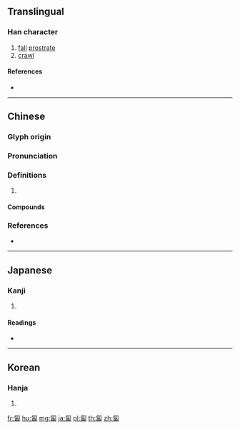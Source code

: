 {{character info/new}}
==Translingual==

===Han character===
{{Han char|rn=20|rad=勹|as=09|sn=11|four=27620|canj=PMRW|ids=⿹勹畐}}

# [[fall]] [[prostrate]]
# [[crawl]]

====References====
* {{Han ref|kx=0151.340|dkj=02545|dj=0341.180|hdz=10260.050|uh=5310|ud=21264|bh=B0CB|bd=45259}}

----

==Chinese==
{{zh-forms}}

===Glyph origin===
{{Han etym}}

===Pronunciation===
{{zh-pron
|m=fú
|c=baak6,fuk6,buk6
|mn=qz,xm,zz:ho̍k
|mc=y
|oc=y
|cat=
}}
{{zh-attn-split}}

===Definitions===
{{zh-hanzi}}

# {{rfdef|zh}}

====Compounds====
{{zh-der|匍匐前進|匍匐莖|匍匐奔喪|壽陵匍匐|匍匐之救|匍匐}}

===References===
* {{R:yue:mfccd}}

----

==Japanese==

===Kanji===
{{ja-kanji|grade=|rs=勹09}}

# {{defn|lang=ja|sort=勹09}}

====Readings====
* {{ja-readings|on=[[ほく]] (hoku), [[ふく]] (fuku), [[ぼく]] (boku)|kun=[[はらばう]] (harabau)}}

----

==Korean==

===Hanja===
{{ko-hanja|hangeul=복|rv=bok|mr=pok}}

# {{defn|lang=ko|sort=勹09}}

[[fr:匐]]
[[hu:匐]]
[[mg:匐]]
[[ja:匐]]
[[pl:匐]]
[[th:匐]]
[[zh:匐]]